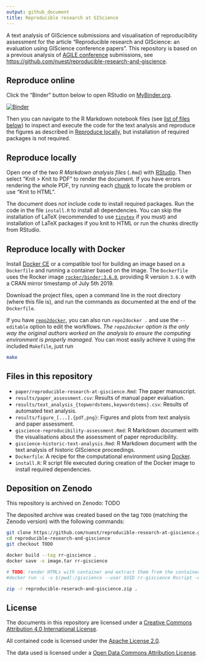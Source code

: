 ```yaml
---
output: github_document
title: Reproducible research at GIScience
---
```


A text analysis of GIScience submissions and visualisation of reproducibility assessment for the article "Reproducible research and GIScience: an evaluation using GIScience conference papers".
This repository is based on a previous analysis of [AGILE conference](https://agile-online.org/conference) submissions, see [https://github.com/nuest/reproducible-research-and-giscience](https://github.com/nuest/reproducible-research-and-giscience).

<!--
[![Article DOI](https://img.shields.io/badge/PUBLISHER-https%3A%2F%2Fdoi.org%2FDOI-brightgreen.svg)](https://doi.org/)
[![Zenodo DOI](https://zenodo.org/badge/DOI/10.5281/)](https://doi.org/10.5281/zenodo.)
-->

## Reproduce online

Click the "Binder" button below to open RStudio on [MyBinder.org](https://mybinder.org/).

[![Binder](https://mybinder.org/badge_logo.svg)](https://mybinder.org/v2/gh/nuest/reproducible-research-at-giscience/master?urlpath=rstudio)

Then you can navigate to the R Markdown notebook files (see [list of files below](#files-in-this-repository)) to inspect and execute the code for the text analysis and reproduce the figures as described in [Reproduce locally](#reproduce-locally), but installation of required packages is not required.

## Reproduce locally

Open one of the two _R Markdown analysis files_ (`.Rmd`) with [RStudio](https://www.rstudio.com/products/rstudio/).
Then select "Knit > Knit to PDF" to render the document.
If you have errors rendering the whole PDF, try running each [chunk](https://rmarkdown.rstudio.com/authoring_rcodechunks.html) to locate the problem or use "Knit to HTML".

The document does _not_ include code to install required packages.
Run the code in the file `install.R` to install all dependencies.
You can skip the installation of LaTeX (recommended to use [`tinytex`](https://yihui.org/tinytex/) if you must) and installation of LaTeX packages if you knit to HTML or run the chunks directly from RStudio.

## Reproduce locally with Docker

Install [Docker CE](https://www.docker.com/community-edition) or a compatible tool for building an image based on a `Dockerfile` and running a container based on the image.
The `Dockerfile` uses the Rocker image [`rocker/binder:3.6.0`](https://hub.docker.com/r/rocker/binder), providing R version `3.6.0` with a CRAN mirror timestamp of July 5th 2019.

Download the project files, open a command line in the root directory (where this file is), and run the commands as documented at the end of the `Dockerfile`.

If you have [`repo2docker`](https://repo2docker.readthedocs.io), you can also run `repo2docker .` and use the `--editable` option to edit the workflows.
_The `repo2docker` option is the only way the original authors worked on the analysis to ensure the computing environment is properly managed._
You can most easily achieve it using the included `Makefile`, just run

```bash
make
```

## Files in this repository

- `paper/reproducible-research-at-giscience.Rmd`: The paper manuscript.
- `results/paper_assessment.csv`: Results of manual paper evaluation.
- `results/text_analysis_{topwordstems,keywordstems}.csv`: Results of automated text analysis.
- `results/figure_[...].{pdf,png}`: Figures and plots from text analysis and paper assessment.
- `giscience-reproducibility-assessment.Rmd`: R Markdown document with the visualisations about the assessment of paper reproducibility.
- `giscience-historic-text-analysis.Rmd`: R Markdown document with the text analysis of historic GIScience proceedings.
- `Dockerfile`: A recipe for the computational environment using [Docker](https://en.wikipedia.org/wiki/Docker_(software)).
- `install.R`: R script file executed during creation of the Docker image to install required dependencies.

## Deposition on Zenodo

This repository is archived on Zenodo: TODO

The deposited archive was created based on the tag `TODO` (matching the Zenodo version) with the following commands:

```bash
git clone https://github.com/nuest/reproducible-research-at-giscience.git
cd reproducible-research-and-giscience
git checkout TODO

docker build --tag rr-giscience .
docker save -o image.tar rr-giscience

# TODO: render HTMLs with container and extract them from the container
#docker run -i -v $(pwd):/giscience --user $UID rr-giscience Rscript -e 'setwd("/giscience"); rmarkdown::render("giscience-historic-text-analysis.Rmd"); rmarkdown::render("giscience-reproducibility-assessment.Rmd");'

zip -r reproducible-reserach-and-giscience.zip .
```

## License

The documents in this repository are licensed under a [Creative Commons Attribution 4.0 International License](https://creativecommons.org/licenses/by/4.0/).

All contained code is licensed under the [Apache License 2.0](https://choosealicense.com/licenses/apache-2.0/).

The data used is licensed under a [Open Data Commons Attribution License](https://opendatacommons.org/licenses/by/).
